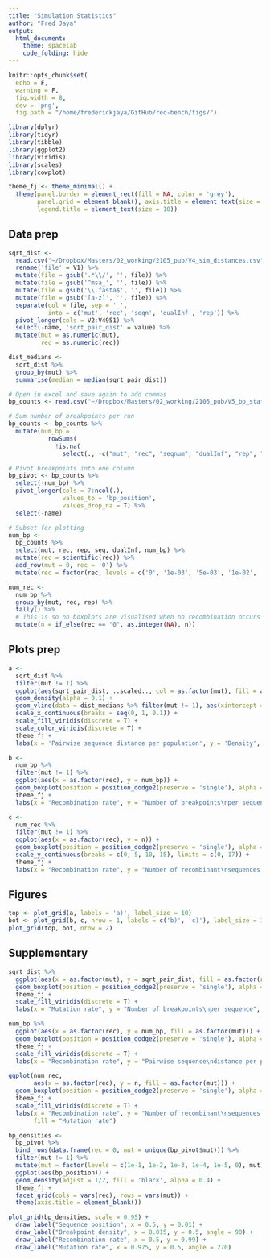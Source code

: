 ```yaml
---
title: "Simulation Statistics"
author: "Fred Jaya"
output: 
  html_document:
    theme: spacelab
    code_folding: hide
---
```

  
```r
knitr::opts_chunk$set(
  echo = F,
  warning = F,
  fig.width = 8,
  dev = 'png',
  fig.path = "/home/frederickjaya/GitHub/rec-bench/figs/")

library(dplyr)
library(tidyr)
library(tibble)
library(ggplot2)
library(viridis)
library(scales)
library(cowplot)

theme_fj <- theme_minimal() +
  theme(panel.border = element_rect(fill = NA, color = 'grey'),
        panel.grid = element_blank(), axis.title = element_text(size = 10),
        legend.title = element_text(size = 10))
```

## Data prep  

```r
sqrt_dist <- 
  read.csv("~/Dropbox/Masters/02_working/2105_pub/V4_sim_distances.csv", header = F) %>%
  rename('file' = V1) %>%
  mutate(file = gsub('.*\\/', '', file)) %>%
  mutate(file = gsub('^msa_', '', file)) %>%
  mutate(file = gsub('\\.fasta$', '', file)) %>%
  mutate(file = gsub('[a-z]', '', file)) %>%
  separate(col = file, sep = '_',
           into = c('mut', 'rec', 'seqn', 'dualInf', 'rep')) %>%
  pivot_longer(cols = V2:V4951) %>%
  select(-name, 'sqrt_pair_dist' = value) %>%
  mutate(mut = as.numeric(mut),
         rec = as.numeric(rec))

dist_medians <- 
  sqrt_dist %>%
  group_by(mut) %>%
  summarise(median = median(sqrt_pair_dist))
```

```r
# Open in excel and save again to add commas
bp_counts <- read.csv("~/Dropbox/Masters/02_working/2105_pub/V5_bp_stats.csv", header = T)

# Sum number of breakpoints per run 
bp_counts <- bp_counts %>%
  mutate(num_bp = 
           rowSums(
             !is.na(
               select(., -c("mut", "rec", "seqnum", "dualInf", "rep", "seq")))))

# Pivot breakpoints into one column
bp_pivot <- bp_counts %>%
  select(-num_bp) %>%
  pivot_longer(cols = 7:ncol(.),
               values_to = 'bp_position', 
               values_drop_na = T) %>%
  select(-name)

# Subset for plotting
num_bp <-
  bp_counts %>%
  select(mut, rec, rep, seq, dualInf, num_bp) %>%
  mutate(rec = scientific(rec)) %>%
  add_row(mut = 0, rec = '0') %>%
  mutate(rec = factor(rec, levels = c('0', '1e-03', '5e-03', '1e-02', '5e-02', '1e-01')))

num_rec <-
  num_bp %>%
  group_by(mut, rec, rep) %>%
  tally() %>%
  # This is so no boxplots are visualised when no recombination occurs
  mutate(n = if_else(rec == "0", as.integer(NA), n))
```

## Plots prep  

```r
a <- 
  sqrt_dist %>%
  filter(mut != 1) %>%
  ggplot(aes(sqrt_pair_dist, ..scaled.., col = as.factor(mut), fill = as.factor(mut))) +
  geom_density(alpha = 0.1) +
  geom_vline(data = dist_medians %>% filter(mut != 1), aes(xintercept = median, color = as.factor(mut)), linetype = 'dashed') +
  scale_x_continuous(breaks = seq(0, 1, 0.1)) +
  scale_fill_viridis(discrete = T) +
  scale_color_viridis(discrete = T) +
  theme_fj +
  labs(x = 'Pairwise sequence distance per population', y = 'Density', fill = "Mutation rate", col = "Mutation rate")
```

```r
b <- 
  num_bp %>%
  filter(mut != 1) %>%
  ggplot(aes(x = as.factor(rec), y = num_bp)) +
  geom_boxplot(position = position_dodge2(preserve = 'single'), alpha = 0.6, shape = 16) +
  theme_fj +
  labs(x = "Recombination rate", y = "Number of breakpoints\nper sequence")
```

```r
c <- 
  num_rec %>%
  filter(mut != 1) %>%
  ggplot(aes(x = as.factor(rec), y = n)) +
  geom_boxplot(position = position_dodge2(preserve = 'single'), alpha = 0.6, shape = 16) +
  scale_y_continuous(breaks = c(0, 5, 10, 15), limits = c(0, 17)) +
  theme_fj +
  labs(x = "Recombination rate", y = "Number of recombinant\nsequences per population")
```

## Figures  

```r
top <- plot_grid(a, labels = 'a)', label_size = 10)
bot <- plot_grid(b, c, nrow = 1, labels = c('b)', 'c)'), label_size = 10)
plot_grid(top, bot, nrow = 2)
```

## Supplementary  
```r
sqrt_dist %>%
  ggplot(aes(x = as.factor(mut), y = sqrt_pair_dist, fill = as.factor(rec))) +
  geom_boxplot(position = position_dodge2(preserve = 'single'), alpha = 0.6, shape = 16) +
  theme_fj +
  scale_fill_viridis(discrete = T) +
  labs(x = "Mutation rate", y = "Number of breakpoints\nper sequence", fill = "Recombination rate")
```

```r
num_bp %>%
  ggplot(aes(x = as.factor(rec), y = num_bp, fill = as.factor(mut))) +
  geom_boxplot(position = position_dodge2(preserve = 'single'), alpha = 0.6, shape = 16) +
  theme_fj +
  scale_fill_viridis(discrete = T) +
  labs(x = "Recombination rate", y = "Pairwise sequence\ndistance per population", fill = "Mutation rate")
```

```r
ggplot(num_rec, 
       aes(x = as.factor(rec), y = n, fill = as.factor(mut))) +
  geom_boxplot(position = position_dodge2(preserve = 'single'), alpha = 0.6) +
  theme_fj +
  scale_fill_viridis(discrete = T) +
  labs(x = "Recombination rate", y = "Number of recombinant\nsequences per population",
       fill = "Mutation rate")
```

```r
bp_densities <- 
  bp_pivot %>%
  bind_rows(data.frame(rec = 0, mut = unique(bp_pivot$mut))) %>%
  filter(mut != 1) %>%
  mutate(mut = factor(levels = c(1e-1, 1e-2, 1e-3, 1e-4, 1e-5, 0), mut)) %>%
  ggplot(aes(bp_position)) +
  geom_density(adjust = 1/2, fill = 'black', alpha = 0.4) +
  theme_fj +
  facet_grid(cols = vars(rec), rows = vars(mut)) + 
  theme(axis.title = element_blank())

plot_grid(bp_densities, scale = 0.95) +
  draw_label("Sequence position", x = 0.5, y = 0.01) +
  draw_label("Breakpoint density", x = 0.015, y = 0.5, angle = 90) +
  draw_label("Recombination rate", x = 0.5, y = 0.99) +
  draw_label("Mutation rate", x = 0.975, y = 0.5, angle = 270)
```

